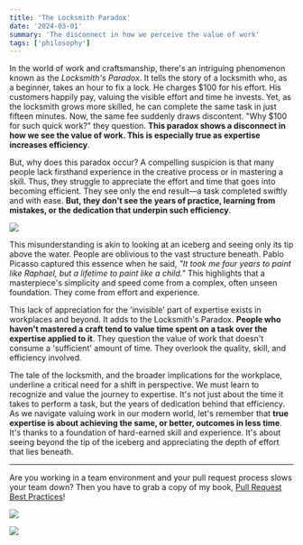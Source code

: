 ```yaml
---
title: 'The Locksmith Paradox'
date: '2024-03-01'
summary: 'The disconnect in how we perceive the value of work'
tags: ['philosophy']
---
```


In the world of work and craftsmanship, there's an intriguing phenomenon known as the _Locksmith's Paradox_. It tells the story of a locksmith who, as a beginner, takes an hour to fix a lock. He charges \$100 for his effort. His customers happily pay, valuing the visible effort and time he invests. Yet, as the locksmith grows more skilled, he can complete the same task in just fifteen minutes. Now, the same fee suddenly draws discontent. "Why $100 for such quick work?" they question. **This paradox shows a disconnect in how we see the value of work. This is especially true as expertise increases efficiency**.

But, why does this paradox occur? A compelling suspicion is that many people lack firsthand experience in the creative process or in mastering a skill. Thus, they struggle to appreciate the effort and time that goes into becoming efficient. They see only the end result—a task completed swiftly and with ease. **But, they don't see the years of practice, learning from mistakes, or the dedication that underpin such efficiency**.

![](/static/images/articles/iceberg.png.webp)

This misunderstanding is akin to looking at an iceberg and seeing only its tip above the water. People are oblivious to the vast structure beneath. Pablo Picasso captured this essence when he said, _"It took me four years to paint like Raphael, but a lifetime to paint like a child."_ This highlights that a masterpiece's simplicity and speed come from a complex, often unseen foundation. They come from effort and experience.

This lack of appreciation for the 'invisible' part of expertise exists in workplaces and beyond. It adds to the Locksmith's Paradox. **People who haven't mastered a craft tend to value time spent on a task over the expertise applied to it**. They question the value of work that doesn't consume a 'sufficient' amount of time. They overlook the quality, skill, and efficiency involved.

The tale of the locksmith, and the broader implications for the workplace, underline a critical need for a shift in perspective. We must learn to recognize and value the journey to expertise. It's not just about the time it takes to perform a task, but the years of dedication behind that efficiency. As we navigate valuing work in our modern world, let's remember that **true expertise is about achieving the same, or better, outcomes in less time**. It's thanks to a foundation of hard-earned skill and experience. It's about seeing beyond the tip of the iceberg and appreciating the depth of effort that lies beneath.

---

Are you working in a team environment and your pull request process slows your team down? Then you have to grab a copy of my book, [Pull Request Best Practices](https://pr.nico.fyi)!

![](/static/images/articles/pull-request-best-practices.png)

![](/static/images/articles/pull-request-best-practices.png)
